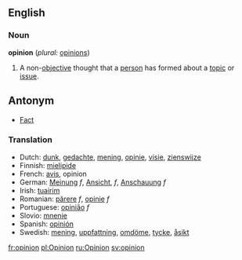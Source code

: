 ==English==

===Noun===
'''opinion'''  (''plural:'' [[opinions]])
#A non-[[objective]] thought that a [[person]] has formed about a [[topic]] or [[issue]].

==Antonym==
*[[Fact]]

===Translation===
*Dutch: [[dunk]], [[gedachte]], [[mening]], [[opinie]], [[visie]], [[zienswijze]]
*Finnish: [[mielipide]]
*French: [[avis]], opinion
*German: [[Meinung]] ''f'', [[Ansicht]], ''f'', [[Anschauung]] ''f''
*Irish: [[tuairim]]
*Romanian: [[părere]] ''f'', [[opinie]] ''f''
*Portuguese: [[opinião]] ''f''
*Slovio: [[mnenie]]
*Spanish: [[opinión]]
*Swedish: [[mening]], [[uppfattning]], [[omdöme]], [[tycke]], [[åsikt]]

[[fr:opinion]]
[[pl:Opinion]]
[[ru:Opinion]]
[[sv:opinion]]